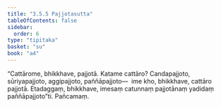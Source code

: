 ```yaml
---
title: "3.5.5 Pajjotasutta"
tableOfContents: false
sidebar:
  order: 6
type: "tipitaka"
basket: "su"
book: "a4"
---
```



<DynamicBreadcrumb />

<Division number="145" book="a4">

<Paragraph number="890" book="a4">
“Cattārome, bhikkhave, pajjotā. Katame cattāro? Candapajjoto, sūriyapajjoto, aggipajjoto, paññāpajjoto—  ime kho, bhikkhave, cattāro pajjotā. Etadaggaṃ, bhikkhave, imesaṃ catunnaṃ pajjotānaṃ yadidaṃ paññāpajjoto”ti.

</Paragraph>
</Division>

<Paragraph number="891" type="center" book="a4">
Pañcamaṃ.
</Paragraph>
